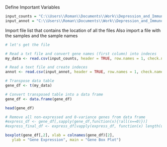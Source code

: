 Define Important Variables

```{r}
input_counts = "C:\\Users\\Roman\\Documents\\Work\\Depression_and_Immunology\\Data\\genecounts.variancestabilized.csv"
input_annot = "C:\\Users\\Roman\\Documents\\Work\\Depression_and_Immunology\\Scripts\\Data\\meta_data_with_paths_all_patients_final.csv"
```
Import file list that contains the location of all the files
Also import a file with the samples and the sample names
```{r}
# let's get the file

# Read a txt file and convert gene names (first column) into indeces
my_data <- read.csv(input_counts, header = TRUE, row.names = 1, check.names = FALSE)

# Read a text file and create indeces
annot <- read.csv(input_annot, header = TRUE, row.names = 1, check.names = FALSE )

# Transpose data table
gene_df <- t(my_data)

# Convert transposed table into a data frame
gene_df <- data.frame(gene_df)

head(gene_df)

# Remove all non-expressed and 0-variance genes from data frame
#express_df <- gene_df[,sapply(gene_df,function(x){!all(x==0)})]
#express_final_df <- express_df[vapply(express_df, function(x) length(unique(x)) > 1, logical(1L))]


```


```{r}
boxplot(gene_df[,2], xlab = colnames(gene_df)[2],
   ylab = "Gene Expression", main = "Gene Box Plot")
```